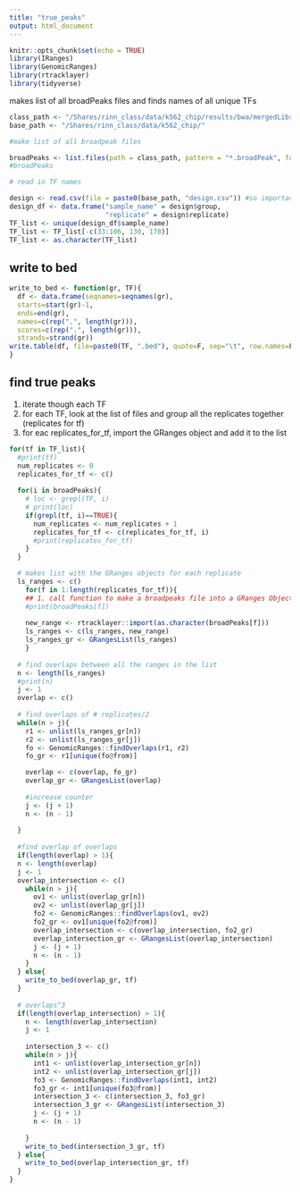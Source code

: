 ```yaml
---
title: "true_peaks"
output: html_document
---
```


```r
knitr::opts_chunk$set(echo = TRUE)
library(IRanges)
library(GenomicRanges)
library(rtracklayer)
library(tidyverse)
```

makes list of all broadPeaks files and finds names of all unique TFs

```r
class_path <- "/Shares/rinn_class/data/k562_chip/results/bwa/mergedLibrary/macs/broadPeak/"
base_path <- "/Shares/rinn_class/data/k562_chip/"

#make list of all broadpeak files

broadPeaks <- list.files(path = class_path, pattern = "*.broadPeak", full.names = T)
#broadPeaks

# read in TF names

design <- read.csv(file = paste0(base_path, "design.csv")) #so important to read as .csv NOT .table
design_df <- data.frame("sample_name" = design$group,
                        "replicate" = design$replicate)
TF_list <- unique(design_df$sample_name)
TF_list <- TF_list[-c(33:106, 130, 178)]
TF_list <- as.character(TF_list)

```


## write to bed
```r
write_to_bed <- function(gr, TF){
  df <- data.frame(seqnames=seqnames(gr),
  starts=start(gr)-1,
  ends=end(gr),
  names=c(rep(".", length(gr))),
  scores=c(rep(".", length(gr))),
  strands=strand(gr))
write.table(df, file=paste0(TF, ".bed"), quote=F, sep="\t", row.names=F, col.names=F)
}
```
## find true peaks
1. iterate though each TF
2. for each TF, look at the list of files and group all the replicates together (replicates for tf)
3. for eac replicates_for_tf, import the GRanges object and add it to the list <ls_ranges>

```r

for(tf in TF_list){
  #print(tf)
  num_replicates <- 0
  replicates_for_tf <- c()
  
  for(i in broadPeaks){
    # loc <- grepl(TF, i)
    # print(loc)
    if(grepl(tf, i)==TRUE){
      num_replicates <- num_replicates + 1
      replicates_for_tf <- c(replicates_for_tf, i)
      #print(replicates_for_tf)
    }
  }

  # makes list with the GRanges objects for each replicate
  ls_ranges <- c()
    for(f in 1:length(replicates_for_tf)){
    ## 1. call function to make a broadpeaks file into a GRanges Object
    #print(broadPeaks[f])
    
    new_range <- rtracklayer::import(as.character(broadPeaks[f]))
    ls_ranges <- c(ls_ranges, new_range)
    ls_ranges_gr <- GRangesList(ls_ranges)
    }
  
  # find overlaps between all the ranges in the list
  n <- length(ls_ranges)
  #print(n)
  j <- 1
  overlap <- c()
 
  # find overlaps of # replicates/2 
  while(n > j){
    r1 <- unlist(ls_ranges_gr[n])
    r2 <- unlist(ls_ranges_gr[j])
    fo <- GenomicRanges::findOverlaps(r1, r2)
    fo_gr <- r1[unique(fo@from)]

    overlap <- c(overlap, fo_gr)
    overlap_gr <- GRangesList(overlap)
    
    #increase counter
    j <- (j + 1)
    n <- (n - 1)
    
  }
  
  #find overlap of overlaps
  if(length(overlap) > 1){
  n <- length(overlap)
  j <- 1
  overlap_intersection <- c()
    while(n > j){
      ov1 <- unlist(overlap_gr[n])
      ov2 <- unlist(overlap_gr[j])
      fo2 <- GenomicRanges::findOverlaps(ov1, ov2)
      fo2_gr <- ov1[unique(fo2@from)]
      overlap_intersection <- c(overlap_intersection, fo2_gr)
      overlap_intersection_gr <- GRangesList(overlap_intersection)
      j <- (j + 1)
      n <- (n - 1)
    }
  } else{
    write_to_bed(overlap_gr, tf)
  }
  
  # overlaps^3
  if(length(overlap_intersection) > 1){
    n <- length(overlap_intersection)
    j <- 1
    
    intersection_3 <- c()
    while(n > j){
      int1 <- unlist(overlap_intersection_gr[n])
      int2 <- unlist(overlap_intersection_gr[j])
      fo3 <- GenomicRanges::findOverlaps(int1, int2)
      fo3_gr <- int1[unique(fo3@from)]
      intersection_3 <- c(intersection_3, fo3_gr)
      intersection_3_gr <- GRangesList(intersection_3)
      j <- (j + 1)
      n <- (n - 1)
      
    }
    write_to_bed(intersection_3_gr, tf)
  } else{
    write_to_bed(overlap_intersection_gr, tf)
  }
}


```

